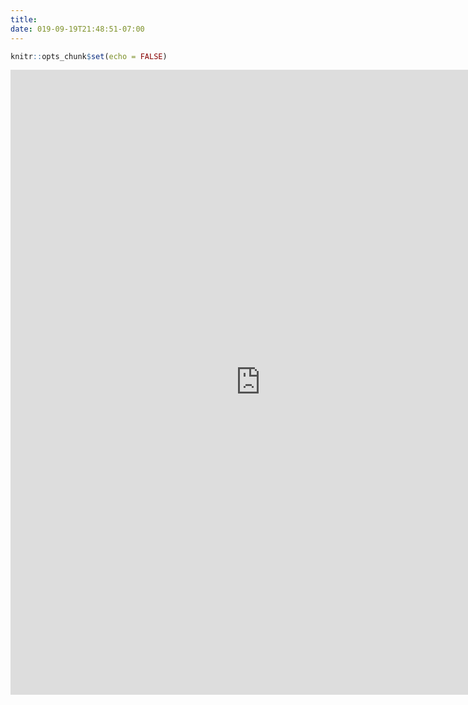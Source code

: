 ```yaml
---
title: 
date: 019-09-19T21:48:51-07:00
---
```



```r
knitr::opts_chunk$set(echo = FALSE)
```


<!-- Embed the app in a blogdown post -->
<!-- Once created and deployed, I simply embed my shiny app in my Rmarkdown file with a little html <iframe src="myurl"> </iframe> -->

<iframe width="800" height="1000" scrolling="no" frameborder="no"  src="https://lugoga.github.io/interactive-margs/"> </iframe>




